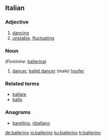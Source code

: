 ==Italian==
===Adjective===
{{it-adj|ballerin}}

# [[dancing]]
# [[unstable]], [[fluctuating]]

===Noun===
{{it-noun|ballerin|m|o|i}} (''Feminine'': [[ballerina#Italian|ballerina]])

# [[dancer]], [[ballet dancer]] (male) [[hoofer]]

===Related terms===
*[[ballare]]
*[[ballo]]

===Anagrams===
* {{alphagram|abeillnor}} [[barellino#Italian|barellino]], [[ribellano#Italian|ribellano]]
[[de:ballerino]]
[[io:ballerino]]
[[ku:ballerino]]
[[tr:ballerino]]